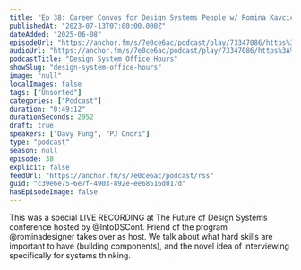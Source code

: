 ```yaml
---
title: "Ep 38: Career Convos for Design Systems People w/ Romina Kavcic"
publishedAt: "2023-07-13T07:00:00.000Z"
dateAdded: "2025-06-08"
episodeUrl: "https://anchor.fm/s/7e0ce6ac/podcast/play/73347086/https%3A%2F%2Fd3ctxlq1ktw2nl.cloudfront.net%2Fstaging%2F2023-6-13%2Fc04c1489-c27c-4488-0083-7eb005923b6e.mp3"
audioUrl: "https://anchor.fm/s/7e0ce6ac/podcast/play/73347086/https%3A%2F%2Fd3ctxlq1ktw2nl.cloudfront.net%2Fstaging%2F2023-6-13%2Fc04c1489-c27c-4488-0083-7eb005923b6e.mp3"
podcastTitle: "Design System Office Hours"
showSlug: "design-system-office-hours"
image: "null"
localImages: false
tags: ["Unsorted"]
categories: ["Podcast"]
duration: "0:49:12"
durationSeconds: 2952
draft: true
speakers: ["Davy Fung", "PJ Onori"]
type: "podcast"
season: null
episode: 38
explicit: false
feedUrl: "https://anchor.fm/s/7e0ce6ac/podcast/rss"
guid: "c39e6e75-6e7f-4903-892e-ee68516d017d"
hasEpisodeImage: false
---
```

This was a special LIVE RECORDING at The Future of Design Systems conference hosted by @IntoDSConf. Friend of the program @rominadesigner takes over as host. We talk about what hard skills are important to have (building components), and the novel idea of interviewing specifically for systems thinking.
